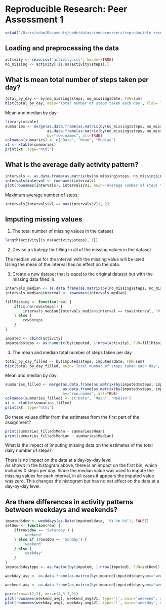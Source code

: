 # Reproducible Research: Peer Assessment 1

```r
setwd('/Users/adam/Documents/code/datasciencecoursera/reproducible_research/RepData_PeerAssessment1')
```

## Loading and preprocessing the data
```r
activity <- read.csv('activity.csv', header=TRUE)
no_missing <- activity[!is.na(activity$steps),]
```


## What is mean total number of steps taken per day?
```r
total_by_day <- by(no_missing$steps, no_missing$date, FUN=sum)
hist(total_by_day, main='Total number of steps taken each day', xlab='Total steps per day', col='lightblue')
```

Mean and median by day:
```r
library(xtable)
summaries <- merge(as.data.frame(as.matrix(by(no_missing$steps, no_missing$date, FUN=mean))), 
                   as.data.frame(as.matrix(by(no_missing$steps, no_missing$date, FUN=median))), 
                   by="row.names", all=TRUE)
colnames(summaries) <- c("Date", "Mean", "Median")
xt <- xtable(summaries)
print(xt, type="html")
```


## What is the average daily activity pattern?
```r
intervals <- as.data.frame(as.matrix(by(no_missing$steps, no_missing$interval, FUN=mean)))
intervals$interval <- rownames(intervals)
plot(rownames(intervals), intervals$V1, main='Average number of steps taken by interval', xlab='5-Minute Interval', ylab='Average Steps', type='l', col='darkblue')
```

Maximum average number of steps:
```r
intervals[intervals$V1 == max(intervals$V1), 2]
```

## Imputing missing values
1. The total number of missing values in the dataset
```r
length(activity[is.na(activity$steps), 1])
```

2. Devise a strategy for filling in all of the missing values in the dataset

The median value for the interval with the missing value will be used.  
Using the mean of the interval has no effect on the data.

3. Create a new dataset that is equal to the original dataset but with the missing data filled in.
```r
intervals_median <- as.data.frame(as.matrix(by(no_missing$steps, no_missing$interval, FUN=median)))
intervals_median$interval <- rownames(intervals_median)

fillMissing <- function(row) {
    if(is.na(row$steps)) {
        intervals_median[intervals_median$interval == row$interval, "V1"]   
    } else {
        row$steps
    }
}

imputed <- cbind(activity)
imputed$steps <- as.numeric(by(imputed, 1:nrow(activity), FUN=fillMissing))
```

4. The mean and median total number of steps taken per day
```r
total_by_day_filled <- by(imputed$steps, imputed$date, FUN=sum)
hist(total_by_day_filled, main='Total number of steps taken each day', xlab='Total steps per day', col='lightblue')
```

   Mean and median by day:
```r
summaries_filled <- merge(as.data.frame(as.matrix(by(imputed$steps, imputed$date, FUN=mean))), 
                          as.data.frame(as.matrix(by(imputed$steps, imputed$date, FUN=median))), 
                          by="row.names", all=TRUE)
colnames(summaries_filled) <- c("Date", "Mean", "Median")
xt <- xtable(summaries_filled)
print(xt, type="html")
```

   Do these values differ from the estimates from the first part of the assignment? 
```r
print(summaries_filled$Mean - summaries$Mean)
print(summaries_filled$Median - summaries$Median)
```
 
   What is the impact of imputing missing data on the estimates of the total daily number of steps?

There is no impact on the data at a day-by-day level.  
As shown in the histogram above, there is an impact on the first bin, which includes 0 steps per day.
Since the median value was used to impute the missing values for each interval, in all cases it appears the imputed value was zero.
This changes the histogram but has no net effect on the data at a day-by-day level.

## Are there differences in activity patterns between weekdays and weekends?
```r
imputed$dow <- weekdays(as.Date(imputed$date, '%Y-%m-%d'), FALSE)
setDow <- function(row) {
    if(row$dow == 'Saturday') {
        'weekend'   
    } else if (row$dow == 'Sunday') {
        'weekend'
    } else {
        'weekday'
    }
}
imputed$daytype <- as.factor(by(imputed, 1:nrow(imputed), FUN=setDow))
```

```r
weekday_avg <- as.data.frame(as.matrix(by(imputed[imputed$daytype=='weekday', "steps"], imputed[imputed$daytype=='weekday', "interval"], FUN=mean)))

weekend_avg <- as.data.frame(as.matrix(by(imputed[imputed$daytype=='weekend', "steps"], imputed[imputed$daytype=='weekend', "interval"], FUN=mean)))

par(mfrow=c(2,1), mar=c(4,3,3,2))
plot(rownames(weekend_avg), weekend_avg$V1, type='l', main='weekend', xlab='Interval', ylab='Average number of steps')
plot(rownames(weekday_avg), weekday_avg$V1, type='l', main='weekday', xlab='Interval', ylab='Average number of steps')
```
